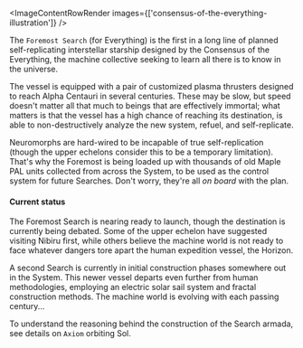 ---
---


<ImageContentRowRender 
  images={['consensus-of-the-everything-illustration']}
/>

The `Foremost Search` (for Everything) is the first in a long line of planned self-replicating interstellar starship designed by the Consensus of the Everything, the machine collective seeking to learn all there is to know in the universe.

The vessel is equipped with a pair of customized plasma thrusters designed to reach Alpha Centauri in several centuries. These may be slow, but speed doesn't matter all that much to beings that are effectively immortal; what matters is that the vessel has a high chance of reaching its destination, is able to non-destructively analyze the new system, refuel, and self-replicate.

Neuromorphs are hard-wired to be incapable of true self-replication (though the upper echelons consider this to be a temporary limitation). That's why the Foremost is being loaded up with thousands of old Maple PAL units collected from across the System, to be used as the control system for future Searches. Don't worry, they're all *on board* with the plan.

#### Current status

The Foremost Search is nearing ready to launch, though the destination is currently being debated. Some of the upper echelon have suggested visiting Nibiru first, while others believe the machine world is not ready to face whatever dangers tore apart the human expedition vessel, the Horizon.

A second Search is currently in initial construction phases somewhere out in the System. This newer vessel departs even further from human methodologies, employing an electric solar sail system and fractal construction methods. The machine world is evolving with each passing century...

To understand the reasoning behind the construction of the Search armada, see details on `Axiom` orbiting Sol.